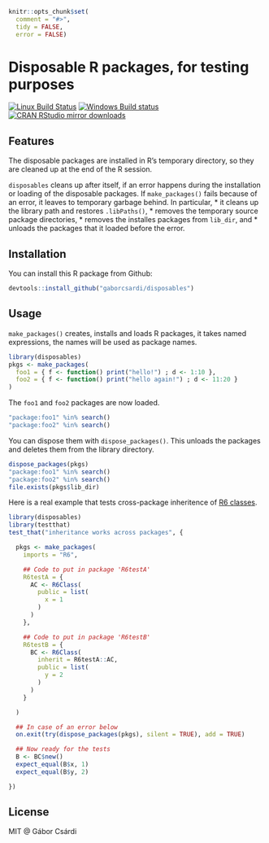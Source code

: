 
```r
knitr::opts_chunk$set(
  comment = "#>",
  tidy = FALSE,
  error = FALSE)
```

# Disposable R packages, for testing purposes

[![Linux Build Status](https://travis-ci.org/gaborcsardi/disposables.svg?branch=master)](https://travis-ci.org/gaborcsardi/disposables)
[![Windows Build status](https://ci.appveyor.com/api/projects/status/github/gaborcsardi/disposables?svg=true)](https://ci.appveyor.com/project/gaborcsardi/disposables)
[![CRAN RStudio mirror downloads](http://cranlogs.r-pkg.org/badges/disposables)](http://cran.r-project.org/web/packages/disposables/index.html)

## Features

The disposable packages are installed in R's temporary directory,
so they are cleaned up at the end of the R session.

`disposables` cleans up after itself, if an error happens during the
installation or loading of the disposable packages. If `make_packages()`
fails because of an error, it leaves to temporary garbage behind. In
particular,
* it cleans up the library path and restores `.libPaths()`,
* removes the temporary source package directories,
* removes the installes packages from `lib_dir`, and
* unloads the packages that it loaded before the error.

## Installation

You can install this R package from Github:

```r
devtools::install_github("gaborcsardi/disposables")
```

## Usage

`make_packages()` creates, installs and loads R packages, it takes named
expressions, the names will be used as package names.

```r
library(disposables)
pkgs <- make_packages(
  foo1 = { f <- function() print("hello!") ; d <- 1:10 },
  foo2 = { f <- function() print("hello again!") ; d <- 11:20 }
)
```

The `foo1` and `foo2` packages are now loaded.

```r
"package:foo1" %in% search()
"package:foo2" %in% search()
```

You can dispose them with `dispose_packages()`. This unloads the packages
and deletes them from the library directory.

```r
dispose_packages(pkgs)
"package:foo1" %in% search()
"package:foo2" %in% search()
file.exists(pkgs$lib_dir)
```

Here is a real example that tests cross-package inheritence of
[R6 classes](https://github.com/wch/R6).

```r
library(disposables)
library(testthat)
test_that("inheritance works across packages", {

  pkgs <- make_packages(
    imports = "R6",

    ## Code to put in package 'R6testA'
    R6testA = {
      AC <- R6Class(
        public = list(
          x = 1
        )
      )
    },

    ## Code to put in package 'R6testB'
    R6testB = {
      BC <- R6Class(
        inherit = R6testA::AC,
        public = list(
          y = 2
        )
      )
    }

  )

  ## In case of an error below
  on.exit(try(dispose_packages(pkgs), silent = TRUE), add = TRUE)

  ## Now ready for the tests
  B <- BC$new()
  expect_equal(B$x, 1)
  expect_equal(B$y, 2)

})
```

## License

MIT @ Gábor Csárdi
